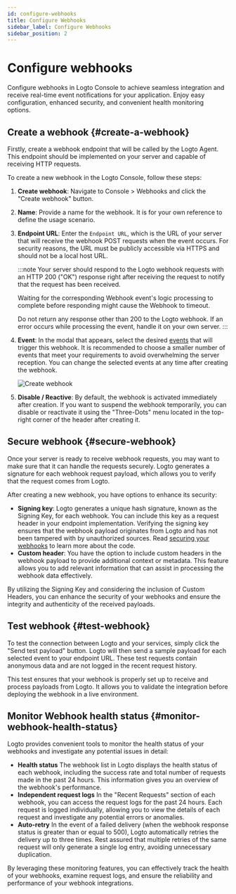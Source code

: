 ```yaml
---
id: configure-webhooks
title: Configure Webhooks
sidebar_label: Configure Webhooks
sidebar_position: 2
---
```


# Configure webhooks

Configure webhooks in Logto Console to achieve seamless integration and receive real-time event notifications for your application. Enjoy easy configuration, enhanced security, and convenient health monitoring options.

## Create a webhook \{#create-a-webhook}

Firstly, create a webhook endpoint that will be called by the Logto Agent. This endpoint should be implemented on your server and capable of receiving HTTP requests.

To create a new webhook in the Logto Console, follow these steps:

1. **Create webhook**: Navigate to <CloudLink to="/webhooks">Console > Webhooks</CloudLink> and click the "Create webhook" button.
2. **Name**: Provide a name for the webhook. It is for your own reference to define the usage scenario.
3. **Endpoint URL**: Enter the `Endpoint URL`, which is the URL of your server that will receive the webhook POST requests when the event occurs. For security reasons, the URL must be publicly accessible via HTTPS and should not be a local host URL.

   :::note
   Your server should respond to the Logto webhook requests with an HTTP 200 ("OK") response right after receiving the request to notify that the request has been received.

   Waiting for the corresponding Webhook event's logic processing to complete before responding might cause the Webhook to timeout.

   Do not return any response other than 200 to the Logto webhook. If an error occurs while processing the event, handle it on your own server.
   :::

4. **Event**: In the modal that appears, select the desired [events](/developers/webhooks/webhooks-events) that will trigger this webhook. It is recommended to choose a smaller number of events that meet your requirements to avoid overwhelming the server reception. You can change the selected events at any time after creating the webhook.

   <img src="/img/assets/create-webhook-page.png" alt="Create webhook" />

5. **Disable / Reactive**: By default, the webhook is activated immediately after creation. If you want to suspend the webhook temporarily, you can disable or reactivate it using the "Three-Dots" menu located in the top-right corner of the header after creating it.

## Secure webhook \{#secure-webhook}

Once your server is ready to receive webhook requests, you may want to make sure that it can handle the requests securely. Logto generates a signature for each webhook request payload, which allows you to verify that the request comes from Logto.

After creating a new webhook, you have options to enhance its security:

- **Signing key**: Logto generates a unique hash signature, known as the Signing Key, for each webhook. You can include this key as a request header in your endpoint implementation. Verifying the signing key ensures that the webhook payload originates from Logto and has not been tampered with by unauthorized sources. Read [securing your webhooks](/developers/webhooks/secure-webhooks/) to learn more about the code.
- **Custom header**: You have the option to include custom headers in the webhook payload to provide additional context or metadata. This feature allows you to add relevant information that can assist in processing the webhook data effectively.

By utilizing the Signing Key and considering the inclusion of Custom Headers, you can enhance the security of your webhooks and ensure the integrity and authenticity of the received payloads.

## Test webhook \{#test-webhook}

To test the connection between Logto and your services, simply click the "Send test payload" button. Logto will then send a sample payload for each selected event to your endpoint URL. These test requests contain anonymous data and are not logged in the recent request history.

This test ensures that your webhook is properly set up to receive and process payloads from Logto. It allows you to validate the integration before deploying the webhook in a live environment.

## Monitor Webhook health status \{#monitor-webhook-health-status}

Logto provides convenient tools to monitor the health status of your webhooks and investigate any potential issues in detail:

- **Health status**
  The webhook list in Logto displays the health status of each webhook, including the success rate and total number of requests made in the past 24 hours. This information gives you an overview of the webhook's performance.
- **Independent request logs**
  In the "Recent Requests" section of each webhook, you can access the request logs for the past 24 hours. Each request is logged individually, allowing you to view the details of each request and investigate any potential errors or anomalies.
- **Auto-retry**
  In the event of a failed delivery (when the webhook response status is greater than or equal to 500), Logto automatically retries the delivery up to three times. Rest assured that multiple retries of the same request will only generate a single log entry, avoiding unnecessary duplication.

By leveraging these monitoring features, you can effectively track the health of your webhooks, examine request logs, and ensure the reliability and performance of your webhook integrations.
